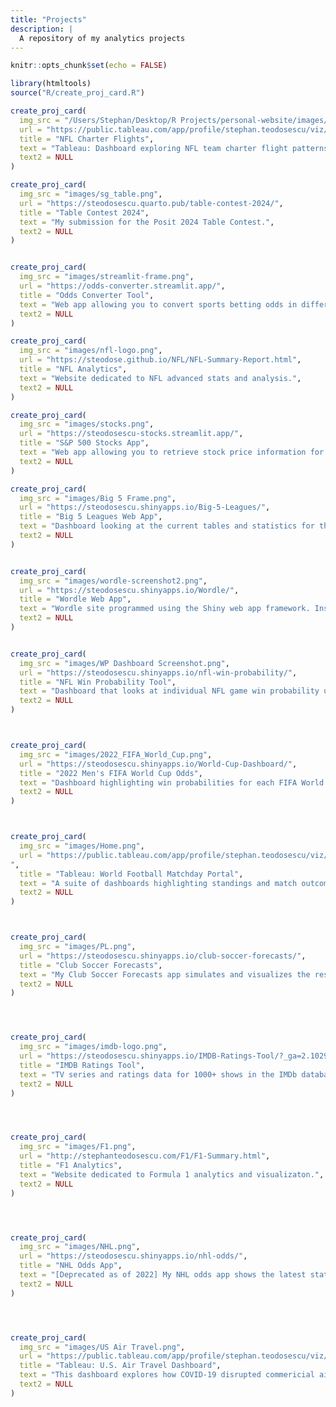 ```yaml
---
title: "Projects"
description: |
  A repository of my analytics projects
---
```


```r
knitr::opts_chunk$set(echo = FALSE)
```


```r
library(htmltools)
source("R/create_proj_card.R")
```



```r

create_proj_card(
  img_src = "/Users/Stephan/Desktop/R Projects/personal-website/images/Dashboard (3).png",
  url = "https://public.tableau.com/app/profile/stephan.teodosescu/viz/NFLCharterFlights/Dashboard",
  title = "NFL Charter Flights",
  text = "Tableau: Dashboard exploring NFL team charter flight patterns. Created using Tableau Public.",
  text2 = NULL
)

create_proj_card(
  img_src = "images/sg_table.png",
  url = "https://steodosescu.quarto.pub/table-contest-2024/",
  title = "Table Contest 2024",
  text = "My submission for the Posit 2024 Table Contest.",
  text2 = NULL
)


create_proj_card(
  img_src = "images/streamlit-frame.png",
  url = "https://odds-converter.streamlit.app/",
  title = "Odds Converter Tool",
  text = "Web app allowing you to convert sports betting odds in different international systems and into implied probabilities.",
  text2 = NULL
)

create_proj_card(
  img_src = "images/nfl-logo.png",
  url = "https://steodose.github.io/NFL/NFL-Summary-Report.html",
  title = "NFL Analytics",
  text = "Website dedicated to NFL advanced stats and analysis.",
  text2 = NULL
)

create_proj_card(
  img_src = "images/stocks.png",
  url = "https://steodosescu-stocks.streamlit.app/",
  title = "S&P 500 Stocks App",
  text = "Web app allowing you to retrieve stock price information for any company in the S&P 500 Index. Built using the Streamlit framework.",
  text2 = NULL
)

create_proj_card(
  img_src = "images/Big 5 Frame.png",
  url = "https://steodosescu.shinyapps.io/Big-5-Leagues/",
  title = "Big 5 Leagues Web App",
  text = "Dashboard looking at the current tables and statistics for the Big 5 European football leagues.",
  text2 = NULL
)


create_proj_card(
  img_src = "images/wordle-screenshot2.png",
  url = "https://steodosescu.shinyapps.io/Wordle/",
  title = "Wordle Web App",
  text = "Wordle site programmed using the Shiny web app framework. Inspired by Winston Chang's original app.",
  text2 = NULL
)


create_proj_card(
  img_src = "images/WP Dashboard Screenshot.png",
  url = "https://steodosescu.shinyapps.io/nfl-win-probability/",
  title = "NFL Win Probability Tool",
  text = "Dashboard that looks at individual NFL game win probability using data from the nflfastR package.",
  text2 = NULL
)



create_proj_card(
  img_src = "images/2022_FIFA_World_Cup.png",
  url = "https://steodosescu.shinyapps.io/World-Cup-Dashboard/",
  title = "2022 Men's FIFA World Cup Odds",
  text = "Dashboard highlighting win probabilities for each FIFA World Cup match, and overall team stats.",
  text2 = NULL
)



create_proj_card(
  img_src = "images/Home.png",
  url = "https://public.tableau.com/app/profile/stephan.teodosescu/viz/2021-22PremierLeague_16503505579010/Home
",
  title = "Tableau: World Football Matchday Portal",
  text = "A suite of dashboards highlighting standings and match outcomes of the biggest football leagues in the world. Built in Tableau Public.",
  text2 = NULL
)



create_proj_card(
  img_src = "images/PL.png",
  url = "https://steodosescu.shinyapps.io/club-soccer-forecasts/",
  title = "Club Soccer Forecasts",
  text = "My Club Soccer Forecasts app simulates and visualizes the results of the current Premier League season. Built using the Shiny app framework.",
  text2 = NULL
)




create_proj_card(
  img_src = "images/imdb-logo.png",
  url = "https://steodosescu.shinyapps.io/IMDB-Ratings-Tool/?_ga=2.10299253.1948351145.1648491200-1836928452.1639278433",
  title = "IMDB Ratings Tool",
  text = "TV series and ratings data for 1000+ shows in the IMDb database.",
  text2 = NULL
)




create_proj_card(
  img_src = "images/F1.png",
  url = "http://stephanteodosescu.com/F1/F1-Summary.html",
  title = "F1 Analytics",
  text = "Website dedicated to Formula 1 analytics and visualizaton.",
  text2 = NULL
)




create_proj_card(
  img_src = "images/NHL.png",
  url = "https://steodosescu.shinyapps.io/nhl-odds/",
  title = "NHL Odds App",
  text = "[Deprecated as of 2022] My NHL odds app shows the latest stats, standings, and playoff probabilities for all 32 NHL teams.",
  text2 = NULL
)




create_proj_card(
  img_src = "images/US Air Travel.png",
  url = "https://public.tableau.com/app/profile/stephan.teodosescu/viz/U_S_AirTravel/USAirTravelDashboard",
  title = "Tableau: U.S. Air Travel Dashboard",
  text = "This dashboard explores how COVID-19 disrupted commericial airline travel in the United States. Created using Tableau Public.",
  text2 = NULL
)





```
